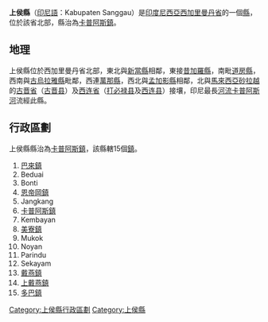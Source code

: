 {{Infobox settlement
| official_name                   = 上侯縣
| native_name                     = Kabupaten Sanggau
| native_name_lang                = id
| image_skyline                   = 
| image_alt                       = 
| image_caption                   = 
| type                            = [[縣|縣]]
| image_seal                      = Lambang Kabupaten Sanggau.tif
| seal_alt                        = 
| motto                           = 您到來，我歡迎（[[印尼語|印尼語]]：Anda Datang, Saya Sambut；[[馬來語|馬來語]]：Nika Datang, Kula Samut）
| image_map                       = Locator map of Sanggau Regency in West Kalimantan.svg
| map_alt                         = 
| map_caption                     = 上侯縣在[[西加里曼丹省|西加里曼丹省]]的位置
| coordinates                     = {{coord|0.1194|N|110.5889|E|source:wikidata|display=inline}}
| coordinates_footnotes           = 
| subdivision_type                = 國家
| subdivision_name                = {{IDN}}
| subdivision_type1               = 省
| subdivision_name1               = [[西加里曼丹省|西加里曼丹省]]
| seat_type                       = 縣治
| seat                            = [[卡普阿斯|卡普阿斯鎮]]
| leader_title1                   = 縣長
| leader_name1                    = Paolus Hadi, S.Ip
| leader_title2                   = 副縣長
| leader_name2                    = Yohanes Ontot
| area_footnotes                  = 
| area_total_km2                  = 12857.70
| elevation_min_m                 = 
| elevation_max_m                 = 
| elevation_m                     = 
| population_as_of                = 2019
| population_total                = 481721
| population_density_km2          = auto
| population_footnotes            = 
| population_blank1_title         = 族群
| population_blank1               = [[達雅族|達雅族]]，[[汉族|華人]]，[[馬來族|馬來族]]，[[布吉人|布吉人]]，[[爪哇族|爪哇族]]，[[巴塔克人|巴塔克人]]，[[米南佳保人|米南佳保人]]等
| population_blank2_title         = 語言
| population_blank2               = [[印尼語|印尼語]]，[[马来语|馬來語]]，[[客家語|客家語]]，[[潮州话|潮州話]]
| timezone1                       = [[UTC+7|UTC+7]]
| utc_offset1                     = 
| website                         = https://www.sanggau.go.id/
| footnotes                       = 
| area_code_type                  = [[電話區號|電話區號]]
| area_code                       = +62 562
| pushpin_map                     = Indonesia_Kalimantan#Indonesia
| pushpin_map_caption             = 上侯縣在[[印度尼西亞|印度尼西亞]]的位置
| parts                           = 15個[[鎮|鎮]]
| parts_type                      = 下級行政區
}}
'''上侯縣'''（[[印尼語|印尼語]]：Kabupaten Sanggau）是[[印度尼西亞|印度尼西亞]][[西加里曼丹省|西加里曼丹省]]的一個[[縣|縣]]，位於該省北部，縣治為[[卡普阿斯|卡普阿斯鎮]]。

== 地理 ==
上侯縣位於西加里曼丹省北部，東北與[[新當縣|新當縣]]相鄰，東接[[昔加羅縣|昔加羅縣]]，南毗[[道房縣|道房縣]]，西南與[[古烏拉雅縣|古烏拉雅縣]]毗鄰，西連[[萬那縣|萬那縣]]，西北與[[孟加影縣|孟加影縣]]相鄰，北與[[馬來西亞|馬來西亞]][[砂拉越|砂拉越]]的[[古晋省|古晋省]]（[[古晋县|古晋县]]）及[[西连省|西连省]]（[[打必禄县|打必禄县]]及[[西连县|西连县]]）接壤，印尼最長[[印度尼西亞河流列表|河流]][[卡普阿斯河|卡普阿斯河]]流經此縣。

== 行政區劃 ==
上侯縣縣治為[[卡普阿斯|卡普阿斯鎮]]，該縣轄15個[[鎮|鎮]]。
# [[巴來|巴來鎮]]
# Beduai
# Bonti
# [[恩帝岡|恩帝岡鎮]]
# Jangkang
# [[卡普阿斯|卡普阿斯鎮]]
# Kembayan
# [[美寮|美寮鎮]]
# Mukok
# Noyan
# Parindu
# Sekayam
# [[戴燕|戴燕鎮]]
# [[上戴燕|上戴燕鎮]]
# [[多巴_(上侯縣)|多巴鎮]]

[[Category:上侯縣行政區劃|Category:上侯縣行政區劃]]
[[Category:上侯縣|Category:上侯縣]]